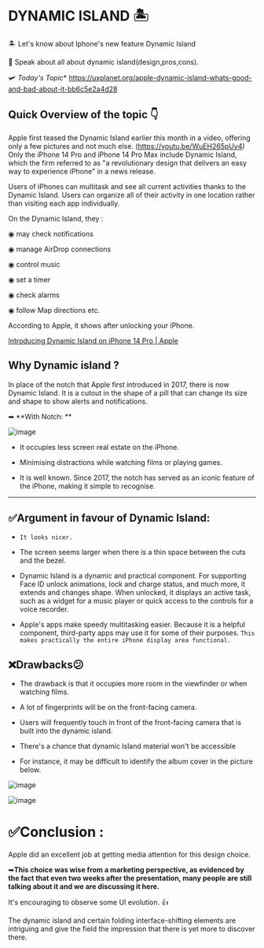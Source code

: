 # DYNAMIC ISLAND 🏝️

🏝️ Let's know about Iphone's new feature Dynamic Island

📳 Speak about all about dynamic island(design,pros,cons).

🛩️ *Today's Topic**
https://uxplanet.org/apple-dynamic-island-whats-good-and-bad-about-it-bb6c5e2a4d28

## Quick Overview of the topic 👇

Apple first teased the Dynamic Island earlier this month in a video, offering only a few pictures and not much else.  (https://youtu.be/WuEH265pUy4)
Only the iPhone 14 Pro and iPhone 14 Pro Max include Dynamic Island, which the firm referred to as "a revolutionary design that delivers an easy way to experience iPhone" in a news release.

Users of iPhones can multitask and see all current activities thanks to the Dynamic Island. 
Users can organize all of their activity in one location rather than visiting each app individually. 

On the Dynamic Island, they : 

  ◉ may check notifications

  ◉ manage AirDrop connections

  ◉ control music

  ◉ set a timer

  ◉ check alarms

  ◉ follow Map directions etc.

According to Apple, it shows after unlocking your iPhone.

[Introducing Dynamic Island on iPhone 14 Pro | Apple](https://discord.com/channels/780066247601291285/1006195195802554488/1028263858818785321)


## Why Dynamic island ?

In place of the notch that Apple first introduced in 2017, there is now Dynamic Island. It is a cutout in the shape of a pill that can change its size and shape to show alerts and notifications.

➡ **With  Notch: **

![image](https://user-images.githubusercontent.com/103866475/195274630-514d3490-eaac-4caf-942e-57547919ebe9.png)

- It occupies less screen real estate on the iPhone.

- Minimising distractions while watching films or playing games. 

- It is well known. Since 2017, the notch has served as an iconic feature of the iPhone, making it simple to recognise. 

---

## ✅Argument in favour of Dynamic Island: 

- `It looks nicer.`

- The screen seems larger when there is a thin space between the cuts and the bezel. 

- Dynamic Island is a dynamic and practical component. For supporting Face ID unlock animations, lock and charge status, and much more, it extends and changes shape. 
When unlocked, it displays an active task, such as a widget for a music player or quick access to the controls for a voice recorder. 

- Apple's apps make speedy multitasking easier. Because it is a helpful component, third-party apps may use it for some of their purposes. `This makes practically the entire iPhone display area functional.`

## ❌Drawbacks😕

- The drawback is that it occupies more room in the viewfinder or when watching films.

- A lot of fingerprints will be on the front-facing camera.
- Users will frequently touch in front of the front-facing camera that is built into the dynamic island.

- There's a chance that dynamic Island material won't be accessible
-  For instance, it may be difficult to identify the album cover in the picture below.

![image](https://user-images.githubusercontent.com/103866475/195274731-0ef78574-a839-47e4-aeb5-42c3240abc31.png)

![image](https://user-images.githubusercontent.com/103866475/195274775-83a47a62-39ac-464b-bce1-57e62ef7d9db.png)


# ✅Conclusion : 

Apple did an excellent job at getting media attention for this design choice.

➡**This choice was wise from a marketing perspective, as evidenced by the fact that even two weeks after the presentation, many people are still talking about it and we are discussing it here.**

It's encouraging to observe some UI evolution. 👍

The dynamic island and certain folding interface-shifting elements are intriguing and give the field the impression that there is yet more to discover there.
